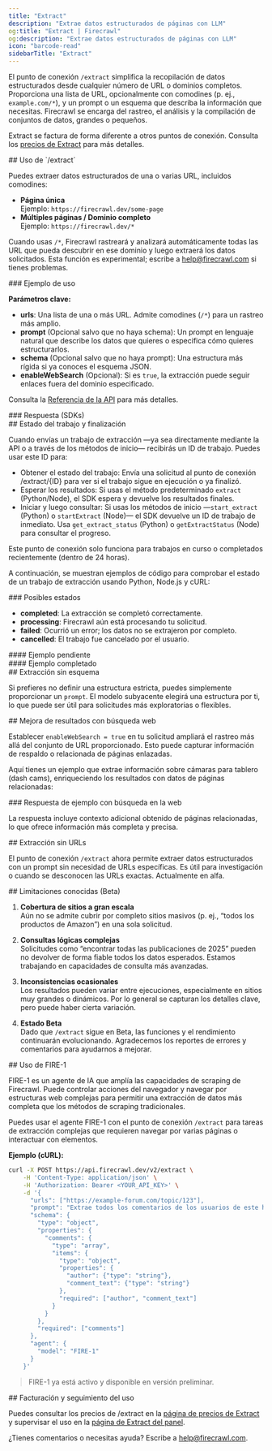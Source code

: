 ```yaml
---
title: "Extract"
description: "Extrae datos estructurados de páginas con LLM"
og:title: "Extract | Firecrawl"
og:description: "Extrae datos estructurados de páginas con LLM"
icon: "barcode-read"
sidebarTitle: "Extract"
---
```



El punto de conexión `/extract` simplifica la recopilación de datos estructurados desde cualquier número de URL o dominios completos. Proporciona una lista de URL, opcionalmente con comodines (p. ej., `example.com/*`), y un prompt o un esquema que describa la información que necesitas. Firecrawl se encarga del rastreo, el análisis y la compilación de conjuntos de datos, grandes o pequeños.

<Info>Extract se factura de forma diferente a otros puntos de conexión. Consulta los [precios de Extract](https://www.firecrawl.dev/extract#pricing) para más detalles.</Info>


<div id="using-extract">
  ## Uso de `/extract`
</div>

Puedes extraer datos estructurados de una o varias URL, incluidos comodines:

- **Página única**  
  Ejemplo: `https://firecrawl.dev/some-page`
- **Múltiples páginas / Dominio completo**  
  Ejemplo: `https://firecrawl.dev/*`

Cuando usas `/*`, Firecrawl rastreará y analizará automáticamente todas las URL que pueda descubrir en ese dominio y luego extraerá los datos solicitados. Esta función es experimental; escribe a [help@firecrawl.com](mailto:help@firecrawl.com) si tienes problemas.

<div id="example-usage">
  ### Ejemplo de uso
</div>

<CodeGroup>

<ExtractPython />
<ExtractNode />
<ExtractCURL />

</CodeGroup>

**Parámetros clave:**

- **urls**: Una lista de una o más URL. Admite comodines (`/*`) para un rastreo más amplio.
- **prompt** (Opcional salvo que no haya schema): Un prompt en lenguaje natural que describe los datos que quieres o especifica cómo quieres estructurarlos.
- **schema** (Opcional salvo que no haya prompt): Una estructura más rígida si ya conoces el esquema JSON.
- **enableWebSearch** (Opcional): Si es `true`, la extracción puede seguir enlaces fuera del dominio especificado.

Consulta la [Referencia de la API](https://docs.firecrawl.dev/api-reference/endpoint/extract) para más detalles.

<div id="response-sdks">
  ### Respuesta (SDKs)
</div>

<ExtractOutput />

<div id="job-status-and-completion">
  ## Estado del trabajo y finalización
</div>

Cuando envías un trabajo de extracción —ya sea directamente mediante la API o a través de los métodos de inicio— recibirás un ID de trabajo. Puedes usar este ID para:

- Obtener el estado del trabajo: Envía una solicitud al punto de conexión /extract/{ID} para ver si el trabajo sigue en ejecución o ya finalizó.
- Esperar los resultados: Si usas el método predeterminado `extract` (Python/Node), el SDK espera y devuelve los resultados finales.
- Iniciar y luego consultar: Si usas los métodos de inicio —`start_extract` (Python) o `startExtract` (Node)— el SDK devuelve un ID de trabajo de inmediato. Usa `get_extract_status` (Python) o `getExtractStatus` (Node) para consultar el progreso.

<Note>
  Este punto de conexión solo funciona para trabajos en curso o completados recientemente (dentro de 24 horas).
</Note>

A continuación, se muestran ejemplos de código para comprobar el estado de un trabajo de extracción usando Python, Node.js y cURL:

<CodeGroup>

<CheckExtractJobPython />
<CheckExtractJobJS />
<CheckExtractJobCURL />

</CodeGroup>

<div id="possible-states">
  ### Posibles estados
</div>

- **completed**: La extracción se completó correctamente.
- **processing**: Firecrawl aún está procesando tu solicitud.
- **failed**: Ocurrió un error; los datos no se extrajeron por completo.
- **cancelled**: El trabajo fue cancelado por el usuario.

<div id="pending-example">
  #### Ejemplo pendiente
</div>

<ExtractStatusPending />

<div id="completed-example">
  #### Ejemplo completado
</div>

<ExtractStatusDone />

<div id="extracting-without-a-schema">
  ## Extracción sin esquema
</div>

Si prefieres no definir una estructura estricta, puedes simplemente proporcionar un `prompt`. El modelo subyacente elegirá una estructura por ti, lo que puede ser útil para solicitudes más exploratorias o flexibles.

<CodeGroup>

<ExtractNoSchemaPython />
<ExtractNoSchemaJS />
<ExtractNoSchemaCURL />

</CodeGroup>

<ExtractNoSchemaOutput />

<div id="improving-results-with-web-search">
  ## Mejora de resultados con búsqueda web
</div>

Establecer `enableWebSearch = true` en tu solicitud ampliará el rastreo más allá del conjunto de URL proporcionado. Esto puede capturar información de respaldo o relacionada de páginas enlazadas.

Aquí tienes un ejemplo que extrae información sobre cámaras para tablero (dash cams), enriqueciendo los resultados con datos de páginas relacionadas:

<CodeGroup>

<ExtractWebSearchPython />
<ExtractWebSearchJS />
<ExtractWebSearchCURL />

</CodeGroup>

<div id="example-response-with-web-search">
  ### Respuesta de ejemplo con búsqueda en la web
</div>

<ExtractWebSearchOutput />

La respuesta incluye contexto adicional obtenido de páginas relacionadas, lo que ofrece información más completa y precisa.

<div id="extracting-without-urls">
  ## Extracción sin URLs
</div>

El punto de conexión `/extract` ahora permite extraer datos estructurados con un prompt sin necesidad de URLs específicas. Es útil para investigación o cuando se desconocen las URLs exactas. Actualmente en alfa.

<CodeGroup>

<ExtractWithoutURLsPython />
<ExtractWithoutURLsJS />
<ExtractWithoutURLsCURL />

</CodeGroup>

<div id="known-limitations-beta">
  ## Limitaciones conocidas (Beta)
</div>

1. **Cobertura de sitios a gran escala**  
   Aún no se admite cubrir por completo sitios masivos (p. ej., “todos los productos de Amazon”) en una sola solicitud.

2. **Consultas lógicas complejas**  
   Solicitudes como “encontrar todas las publicaciones de 2025” pueden no devolver de forma fiable todos los datos esperados. Estamos trabajando en capacidades de consulta más avanzadas.

3. **Inconsistencias ocasionales**  
   Los resultados pueden variar entre ejecuciones, especialmente en sitios muy grandes o dinámicos. Por lo general se capturan los detalles clave, pero puede haber cierta variación.

4. **Estado Beta**  
   Dado que `/extract` sigue en Beta, las funciones y el rendimiento continuarán evolucionando. Agradecemos los reportes de errores y comentarios para ayudarnos a mejorar.

<div id="using-fire-1">
  ## Uso de FIRE-1
</div>

FIRE-1 es un agente de IA que amplía las capacidades de scraping de Firecrawl. Puede controlar acciones del navegador y navegar por estructuras web complejas para permitir una extracción de datos más completa que los métodos de scraping tradicionales.

Puedes usar el agente FIRE-1 con el punto de conexión `/extract` para tareas de extracción complejas que requieren navegar por varias páginas o interactuar con elementos.

**Ejemplo (cURL):**

```bash
curl -X POST https://api.firecrawl.dev/v2/extract \
    -H 'Content-Type: application/json' \
    -H 'Authorization: Bearer <YOUR_API_KEY>' \
    -d '{
      "urls": ["https://example-forum.com/topic/123"],
      "prompt": "Extrae todos los comentarios de los usuarios de este hilo del foro.",
      "schema": {
        "type": "object",
        "properties": {
          "comments": {
            "type": "array",
            "items": {
              "type": "object",
              "properties": {
                "author": {"type": "string"},
                "comment_text": {"type": "string"}
              },
              "required": ["author", "comment_text"]
            }
          }
        },
        "required": ["comments"]
      },
      "agent": {
        "model": "FIRE-1"
      }
    }'
```

> FIRE-1 ya está activo y disponible en versión preliminar.


<div id="billing-and-usage-tracking">
  ## Facturación y seguimiento del uso
</div>

Puedes consultar los precios de /extract en la [página de precios de Extract](https://www.firecrawl.dev/extract#pricing) y supervisar el uso en la [página de Extract del panel](https://www.firecrawl.dev/app/extract).

¿Tienes comentarios o necesitas ayuda? Escribe a [help@firecrawl.com](mailto:help@firecrawl.com).
